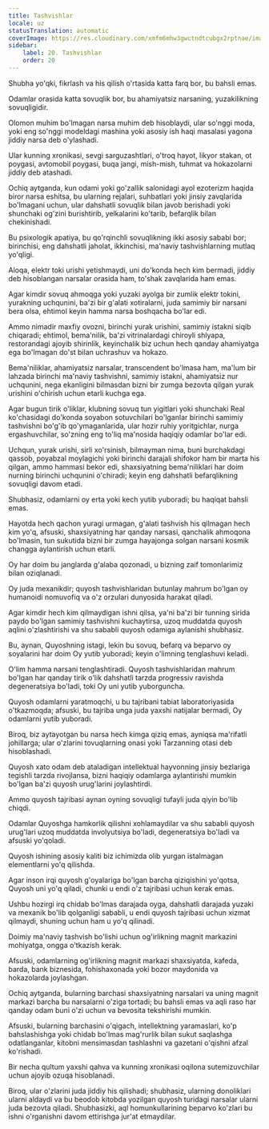 ```yaml
---
title: Tashvishlar
locale: uz
statusTranslation: automatic
coverImage: https://res.cloudinary.com/xmfm6mhw3gwctndtcubgx2rptnae/image/upload/v1741354419/small_cover_la_gran_rebelion_28716e29d2.webp
sidebar:
    label: 20. Tashvishlar
    order: 20
---
```

Shubha yo'qki, fikrlash va his qilish o'rtasida katta farq bor, bu bahsli emas.

Odamlar orasida katta sovuqlik bor, bu ahamiyatsiz narsaning, yuzakilikning sovuqligidir.

Olomon muhim bo'lmagan narsa muhim deb hisoblaydi, ular so'nggi moda, yoki eng so'nggi modeldagi mashina yoki asosiy ish haqi masalasi yagona jiddiy narsa deb o'ylashadi.

Ular kunning xronikasi, sevgi sarguzashtlari, o'troq hayot, likyor stakan, ot poygasi, avtomobil poygasi, buqa jangi, mish-mish, tuhmat va hokazolarni jiddiy deb atashadi.

Ochiq aytganda, kun odami yoki go'zallik salonidagi ayol ezoterizm haqida biror narsa eshitsa, bu ularning rejalari, suhbatlari yoki jinsiy zavqlarida bo'lmagani uchun, ular dahshatli sovuqlik bilan javob berishadi yoki shunchaki og'zini burishtirib, yelkalarini ko'tarib, befarqlik bilan chekinishadi.

Bu psixologik apatiya, bu qo'rqinchli sovuqlikning ikki asosiy sababi bor; birinchisi, eng dahshatli jaholat, ikkinchisi, ma'naviy tashvishlarning mutlaq yo'qligi.

Aloqa, elektr toki urishi yetishmaydi, uni do'konda hech kim bermadi, jiddiy deb hisoblangan narsalar orasida ham, to'shak zavqlarida ham emas.

Agar kimdir sovuq ahmoqga yoki yuzaki ayolga bir zumlik elektr tokini, yurakning uchqunini, ba'zi bir g'alati xotiralarni, juda samimiy bir narsani bera olsa, ehtimol keyin hamma narsa boshqacha bo'lar edi.

Ammo nimadir maxfiy ovozni, birinchi yurak urishini, samimiy istakni siqib chiqaradi; ehtimol, bema'nilik, ba'zi vitrinalardagi chiroyli shlyapa, restorandagi ajoyib shirinlik, keyinchalik biz uchun hech qanday ahamiyatga ega bo'lmagan do'st bilan uchrashuv va hokazo.

Bema'niliklar, ahamiyatsiz narsalar, transcendent bo'lmasa ham, ma'lum bir lahzada birinchi ma'naviy tashvishni, samimiy istakni, ahamiyatsiz nur uchqunini, nega ekanligini bilmasdan bizni bir zumga bezovta qilgan yurak urishini o'chirish uchun etarli kuchga ega.

Agar bugun tirik o'liklar, klubning sovuq tun yigitlari yoki shunchaki Real ko'chasidagi do'konda soyabon sotuvchilari bo'lganlar birinchi samimiy tashvishni bo'g'ib qo'ymaganlarida, ular hozir ruhiy yoritgichlar, nurga ergashuvchilar, so'zning eng to'liq ma'nosida haqiqiy odamlar bo'lar edi.

Uchqun, yurak urishi, sirli xo'rsinish, bilmayman nima, buni burchakdagi qassob, poyabzal moylagichi yoki birinchi darajali shifokor ham bir marta his qilgan, ammo hammasi bekor edi, shaxsiyatning bema'niliklari har doim nurning birinchi uchqunini o'chiradi; keyin eng dahshatli befarqlikning sovuqligi davom etadi.

Shubhasiz, odamlarni oy erta yoki kech yutib yuboradi; bu haqiqat bahsli emas.

Hayotda hech qachon yuragi urmagan, g'alati tashvish his qilmagan hech kim yo'q, afsuski, shaxsiyatning har qanday narsasi, qanchalik ahmoqona bo'lmasin, tun sukutida bizni bir zumga hayajonga solgan narsani kosmik changga aylantirish uchun etarli.

Oy har doim bu janglarda g'alaba qozonadi, u bizning zaif tomonlarimiz bilan oziqlanadi.

Oy juda mexanikdir; quyosh tashvishlaridan butunlay mahrum bo'lgan oy humanoidi nomuvofiq va o'z orzulari dunyosida harakat qiladi.

Agar kimdir hech kim qilmaydigan ishni qilsa, ya'ni ba'zi bir tunning sirida paydo bo'lgan samimiy tashvishni kuchaytirsa, uzoq muddatda quyosh aqlini o'zlashtirishi va shu sababli quyosh odamiga aylanishi shubhasiz.

Bu, aynan, Quyoshning istagi, lekin bu sovuq, befarq va beparvo oy soyalarini har doim Oy yutib yuboradi; keyin o'limning tenglashuvi keladi.

O'lim hamma narsani tenglashtiradi. Quyosh tashvishlaridan mahrum bo'lgan har qanday tirik o'lik dahshatli tarzda progressiv ravishda degeneratsiya bo'ladi, toki Oy uni yutib yuborguncha.

Quyosh odamlarni yaratmoqchi, u bu tajribani tabiat laboratoriyasida o'tkazmoqda; afsuski, bu tajriba unga juda yaxshi natijalar bermadi, Oy odamlarni yutib yuboradi.

Biroq, biz aytayotgan bu narsa hech kimga qiziq emas, ayniqsa ma'rifatli johillarga; ular o'zlarini tovuqlarning onasi yoki Tarzanning otasi deb hisoblashadi.

Quyosh xato odam deb ataladigan intellektual hayvonning jinsiy bezlariga tegishli tarzda rivojlansa, bizni haqiqiy odamlarga aylantirishi mumkin bo'lgan ba'zi quyosh urug'larini joylashtirdi.

Ammo quyosh tajribasi aynan oyning sovuqligi tufayli juda qiyin bo'lib chiqdi.

Odamlar Quyoshga hamkorlik qilishni xohlamaydilar va shu sababli quyosh urug'lari uzoq muddatda involyutsiya bo'ladi, degeneratsiya bo'ladi va afsuski yo'qoladi.

Quyosh ishining asosiy kaliti biz ichimizda olib yurgan istalmagan elementlarni yo'q qilishda.

Agar inson irqi quyosh g'oyalariga bo'lgan barcha qiziqishini yo'qotsa, Quyosh uni yo'q qiladi, chunki u endi o'z tajribasi uchun kerak emas.

Ushbu hozirgi irq chidab bo'lmas darajada oyga, dahshatli darajada yuzaki va mexanik bo'lib qolganligi sababli, u endi quyosh tajribasi uchun xizmat qilmaydi, shuning uchun ham u yo'q qilinadi.

Doimiy ma'naviy tashvish bo'lishi uchun og'irlikning magnit markazini mohiyatga, ongga o'tkazish kerak.

Afsuski, odamlarning og'irlikning magnit markazi shaxsiyatda, kafeda, barda, bank biznesida, fohishaxonada yoki bozor maydonida va hokazolarda joylashgan.

Ochiq aytganda, bularning barchasi shaxsiyatning narsalari va uning magnit markazi barcha bu narsalarni o'ziga tortadi; bu bahsli emas va aqli raso har qanday odam buni o'zi uchun va bevosita tekshirishi mumkin.

Afsuski, bularning barchasini o'qigach, intellektning yaramaslari, ko'p bahslashishga yoki chidab bo'lmas mag'rurlik bilan sukut saqlashga odatlanganlar, kitobni mensimasdan tashlashni va gazetani o'qishni afzal ko'rishadi.

Bir necha qultum yaxshi qahva va kunning xronikasi oqilona sutemizuvchilar uchun ajoyib ozuqa hisoblanadi.

Biroq, ular o'zlarini juda jiddiy his qilishadi; shubhasiz, ularning donoliklari ularni aldaydi va bu beodob kitobda yozilgan quyosh turidagi narsalar ularni juda bezovta qiladi. Shubhasizki, aql homunkullarining beparvo ko'zlari bu ishni o'rganishni davom ettirishga jur'at etmaydilar.

